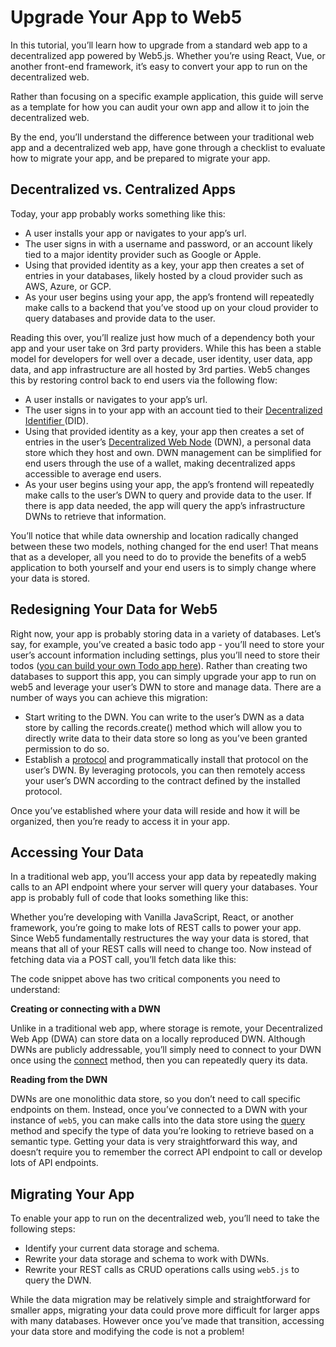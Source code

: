 
# Upgrade Your App to Web5

In this tutorial, you’ll learn how to upgrade from a standard web app to a decentralized app powered by Web5.js. Whether you’re using React, Vue, or another front-end framework, it’s easy to convert your app to run on the decentralized web.

Rather than focusing on a specific example application, this guide will serve as a template for how you can audit your own app and allow it to join the decentralized web. 

By the end, you’ll understand the difference between your traditional web app and a decentralized web app, have gone through a checklist to evaluate how to migrate your app, and be prepared to migrate your app.


## Decentralized vs. Centralized Apps

Today, your app probably works something like this:

* A user installs your app or navigates to your app’s url.
* The user signs in with a username and password, or an account likely tied to a major identity provider such as Google or Apple.
* Using that provided identity as a key, your app then creates a set of entries in your databases, likely hosted by a cloud provider such as AWS, Azure, or GCP.
* As your user begins using your app, the app’s frontend will repeatedly make calls to a backend that you’ve stood up on your cloud provider to query databases and provide data to the user.

Reading this over, you’ll realize just how much of a dependency both your app and your user take on 3rd party providers. While this has been a stable model for developers for well over a decade, user identity, user data, app data, and app infrastructure are all hosted by 3rd parties. Web5 changes this by restoring control back to end users via  the following flow:

* A user installs or navigates to your app’s url.
* The user signs in to your app with an account tied to their [Decentralized Identifier ](https://developer.tbd.website/docs/web5/learn/decentralized-identifiers/)(DID).
* Using that provided identity as a key, your app then creates a set of entries in the user’s [Decentralized Web Node](https://developer.tbd.website/docs/web5/learn/decentralized-web-nodes) (DWN), a personal data store which they host and own. DWN management can be simplified for end users through the use of a wallet, making decentralized apps accessible to average end users.
* As your user begins using your app, the app’s frontend will repeatedly make calls to the user’s DWN to query and provide data to the user. If there is app data needed, the app will query the app’s infrastructure DWNs to retrieve that information.

You’ll notice that while data ownership and location radically changed between these two models, nothing changed for the end user! That means that as a developer, all you need to do to provide the benefits of a web5 application to both yourself and your end users is to simply change where your data is stored.


## Redesigning Your Data for Web5

Right now, your app is probably storing data in a variety of databases. Let’s say, for example, you’ve created a basic todo app - you’ll need to store your user’s account information including settings, plus you’ll need to store their todos ([you can build your own Todo app here](https://developer.tbd.website/docs/web5/build/apps/todo-app-tutorial)). Rather than creating two databases to support this app, you can simply upgrade your app to run on web5 and leverage your user’s DWN to store and manage data. There are a number of ways you can achieve this migration:

* Start writing to the DWN. You can write to the user’s DWN as a data store by calling the records.create() method which will allow you to directly write data to their data store so long as you’ve been granted permission to do so.
* Establish a [protocol](/docs/web5/learn/protocols) and programmatically install that protocol on the user’s DWN. By leveraging protocols, you can then remotely access your user’s DWN according to the contract defined by the installed protocol.

Once you’ve established where your data will reside and how it will be organized, then you’re ready to access it in your app.


## Accessing Your Data

In a traditional web app, you’ll access your app data by repeatedly making calls to an API endpoint where your server will query your databases. Your app is probably full of code that looks something like this:

Whether you’re developing with Vanilla JavaScript, React, or another framework, you’re going to make lots of REST calls to power your app. Since Web5 fundamentally restructures the way your data is stored, that means that all of your REST calls will need to change too. Now instead of fetching data via a POST call, you’ll fetch data like this:

<CodeSnippet functionName='createAliceDid' importString="'import { Web5 } from '@web5/api'" />


The code snippet above has two critical components you need to understand:

**Creating or connecting with a DWN**

Unlike in a traditional web app, where storage is remote, your Decentralized Web App (DWA) can store data on a locally reproduced DWN. Although DWNs are publicly addressable, you’ll simply need to connect to your DWN once using the [connect](/api/web5-js#connectoptions) method, then you can repeatedly query its data.

**Reading from the DWN**

DWNs are one monolithic data store, so you don’t need to call specific endpoints on them. Instead, once you’ve connected to a DWN with your instance of `web5`, you can make calls into the data store using the [query](/api/web5-js/dwn/records#queryrequest) method and specify the type of data you’re looking to retrieve based on a semantic type. Getting your data is very straightforward this way, and doesn’t require you to remember the correct API endpoint to call or develop lots of API endpoints.


## Migrating Your App

To enable your app to run on the decentralized web, you’ll need to take the following steps:



* Identify your current data storage and schema.
* Rewrite your data storage and schema to work with DWNs.
* Rewrite your REST calls as CRUD operations calls using `web5.js` to query the DWN.

While the data migration may be relatively simple and straightforward for smaller apps, migrating your data could prove more difficult for larger apps with many databases. However once you’ve made that transition, accessing your data store and modifying the code is not a problem!
